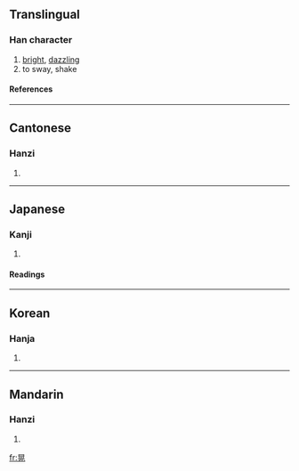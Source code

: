 {{see|晄}}

==Translingual==
===Han character===
{{Han char|rn=72|rad=日|as=06|sn=10|four=6021<sub>1</sub>|canj=日火一山 (AFMU)}}
# [[bright]], [[dazzling]]
# to sway, shake
====References====
{{Han ref|kx=0494.240|dkj=13891|dj=0860.010|hdz=21507.060|uh=6643|ud=26179|bh=AECC|bd=44748}}
----
==Cantonese==
===Hanzi===
{{yue-hanzi|jyut=|y=fong2}}
# {{defn|Cantonese}}
----
==Japanese==
===Kanji===
{{ja-kanji|grade=|rs=日06}}
# {{defn|Japanese}} 
====Readings====
{{ja-readings|on=[[こう]] (kō)|kun=[[あきらか]] (akiraka)}}
----
==Korean==
===Hanja===
{{ko-hanja|hangeul=황|eumhun=|rv=hwang|mr=hwang|y=hwang}}
# {{defn|Korean}}
----
==Mandarin==
===Hanzi===
{{cmn-hanzi|pin=[[huǎng]] (huang3), [[huàng]] (huang4)|wg=huang<sup>3</sup>, huang<sup>4</sup>}}
# {{defn|Mandarin}}

[[fr:晃]]